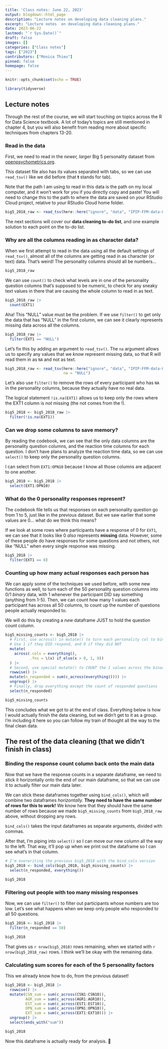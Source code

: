 ```yaml
---
title: 'Class notes: June 22, 2023'
output: blogdown::html_page
description: "Lecture notes on developing data cleaning plans."
excerpt: "Lecture notes  on developing data cleaning plans."
date: 2023-06-22
lastmod: "`r Sys.Date()`"
draft: false
images: []
categories: ["Class notes"]
tags: ["2023"]
contributors: ["Monica Thieu"]
pinned: false
homepage: false
---
```


```r
knitr::opts_chunk$set(echo = TRUE)

library(tidyverse)
```

## Lecture notes

Through the rest of the course, we will start touching on topics across the R for Data Science textbook. A lot of today's topics are still mentioned in chapter 4, but you will also benefit from reading more about specific techniques from chapters 13-20.

### Read in the data

First, we need to read in the _newer, larger_ Big 5 personality dataset from [openpsychometrics.org](https://openpsychometrics.org/_rawdata/).

This dataset file also has its values separated with tabs, so we can use `read_tsv()` like we did before (that **t** stands for tab).

Note that the path I am using to read in this data is the path on my local computer, and it won't work for you if you directly copy and paste! You will need to change this to the path to where the data are saved on _your_ RStudio Cloud project, relative to _your_ RStudio Cloud home folder.

```r
big5_2018_raw <- read_tsv(here::here("ignore", "data", "IPIP-FFM-data-8Nov2018", "data-random-half.csv"))
```
The next sections will cover our **data cleaning to-do list**, and one example solution to each point on the to-do list.

### Why are all the columns reading in as character data?

When we first attempt to read in the data using all the default settings of `read_tsv()`, almost all of the columns are getting read in as character (or text) data. That's weird! The personality columns should all be numbers...

```r
big5_2018_raw
```

We can use `count()` to check what levels are in one of the personality question columns that's supposed to be numeric, to check for any sneaky text values in there that are causing the whole column to read in as text.

```r
big5_2018_raw |> 
  count(EXT1)
```

Aha! This "NULL" value must be the problem. If we use `filter()` to get only the data that has "NULL" in the first column, we can see it clearly represents missing data across all the columns.

```r
big5_2018_raw |> 
  filter(EXT1 == "NULL")
```

Let's fix this by adding an argument to `read_tsv()`. The `na` argument allows us to specify any values that we _know_ represent missing data, so that R will read them in as `NA` and not as text.

```r
big5_2018_raw <- read_tsv(here::here("ignore", "data", "IPIP-FFM-data-8Nov2018", "data-random-half.csv"),
                          na = "NULL")
```

Let's also use `filter()` to remove the rows of every participant who has `NA` in the personality columns, because they actually have no real data.

The logical statement `!is.na(EXT1)` allows us to keep only the rows where the EXT1 column is _not_ missing (the not comes from the !).

```r
big5_2018 <- big5_2018_raw |> 
  filter(!is.na(EXT1))
```

### Can we drop some columns to save memory?

By reading the codebook, we can see that the only data columns are the personality question columns, and the reaction time columns for each question. I don't have plans to analyze the reaction time data, so we can use `select()` to keep only the personality question columns.

I can select from `EXT1:OPN10` because I know all those columns are adjacent to one another.

```r
big5_2018 <- big5_2018 |> 
  select(EXT1:OPN10)
```

### What do the 0 personality responses represent?

The codebook file tells us that responses on each personality question go from 1 to 5, just like in the previous dataset. But we saw earlier that some values are 0... what do we think this means?

If we look at some rows where participants have a response of 0 for `EXT1`, we can see that it looks like 0 _also_ represents **missing** data. However, some of these people do have responses for some questions and not others, not like "NULL" when every single response was missing.

```r
big5_2018 |> 
  filter(EXT1 == 0)
```

### Counting up how many actual responses each person has

We can apply some of the techniques we used before, with some new functions as well, to turn each of the 50 personality question columns into 0/1 _binary_ data, with 1 whenever the participant DID say something (anything from 1-5). Then, we can count how many 1 values each participant has across all 50 columns, to count up the number of questions people actually responded to.

We will do this by creating a _new_ dataframe JUST to hold the question count column.

```r
big5_missing_counts <- big5_2018 |> 
  # First, use across() in mutate() to turn each personality col to binary
  # Use 1 if they DID respond, and 0 if they did NOT
  mutate(
    across(.cols = everything(),
           .fns = \(x) if_else(x > 0, 1, 0))
  ) |> 
  # Second, use special mutate() to COUNT the 1 values across the binary cols
  rowwise() |> 
  mutate(n_responded = sum(c_across(everything()))) |> 
  ungroup() |> 
  # Finally, drop everything except the count of responded questions
  select(n_responded)
```

```r
big5_missing_counts
```

This concludes what we got to at the end of class. Everything below is how I would actually finish the data cleaning, but we didn't get to it as a group. I'm including it here so you can follow my train of thought all the way to the final clean data.

## The rest of the data cleaning (that we didn't finish in class)

### Binding the response count column back onto the main data

Now that we have the response counts in a separate dataframe, we need to stick it horizontally onto the end of our main dataframe, so that we can use it to actually filter our main data later.

We can stick these dataframes together using `bind_cols()`, which will combine two dataframes _horizontally._ **They need to have the same number of rows for this to work!** We know here that they should have the same number of rows because we made `big5_missing_counts` from `big5_2018_raw` above, without dropping any rows.

`bind_cols()` takes the input dataframes as separate arguments, divided with commas.

After that, I'm piping into `select()` so I can move our new column all the way to the left. That way, it'll pop up when we print out the dataframe so I can see what's in that column.

```r
# I'm overwriting the previous big5_2018 with the bind_cols version
big5_2018 <- bind_cols(big5_2018, big5_missing_counts) |> 
  select(n_responded, everything())
```

```r
big5_2018
```

### Filtering out people with too many missing responses

Now, we can use `filter()` to filter out participants whose numbers are too low. Let's see what happens when we keep only people who responded to all 50 questions.

```r
big5_2018 <- big5_2018 |> 
  filter(n_responded == 50)
```

```r
big5_2018
```

That gives us `r nrow(big5_2018)` rows remaining, when we started with `r nrow(big5_2018_raw)` rows. I think we'll be okay with the remaining data.

### Calculating sum scores for each of the 5 personality factors

This we already know how to do, from the previous dataset!

```r
big5_2018 <- big5_2018 |> 
  rowwise() |> 
  mutate(CSN_sum = sum(c_across(CSN1:CSN10)),
         AGR_sum = sum(c_across(AGR1:AGR10)),
         EST_sum = sum(c_across(EST1:EST10)),
         OPN_sum = sum(c_across(OPN1:OPN10)),
         EXT_sum = sum(c_across(EXT1:EXT10))) |> 
  ungroup() |> 
  select(ends_with("sum"))
```

```r
big5_2018
```

Now this dataframe is actually ready for analysis. 🎉

